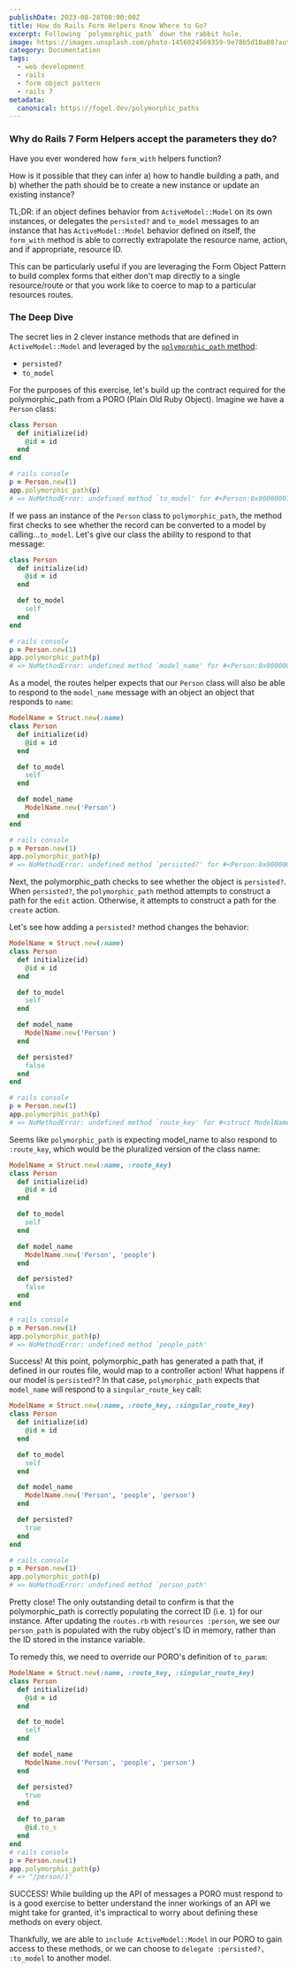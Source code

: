 ```yaml
---
publishDate: 2023-08-28T00:00:00Z
title: How do Rails Form Helpers Know Where to Go?
excerpt: Following `polymorphic_path` down the rabbit hole.
image: https://images.unsplash.com/photo-1456024569359-9e78b5d10a80?auto=format&fit=crop&w=2069&q=80
category: Documentation
tags:
  - web development
  - rails
  - form object pattern
  - rails 7
metadata:
  canonical: https://fogel.dev/polymorphic_paths
---
```



### Why do Rails 7 Form Helpers accept the parameters they do?

Have you ever wondered how `form_with` helpers function?

How is it possible that they can infer a) how to handle building a path, and b) whether the path should be to create a new instance or update an existing instance?

TL;DR: if an object defines behavior from `ActiveModel::Model` on its own instances, or delegates the `persisted?` and `to_model` messages to an instance that has `ActiveModel::Model` behavior defined on itself, the `form_with` method is able to correctly extrapolate the resource name, action, and if appropriate, resource ID.

This can be particularly useful if you are leveraging the Form Object Pattern to build complex forms that either don't map directly to a single resource/route or that you work like to coerce to map to a particular resources routes.

### The Deep Dive

The secret lies in 2 clever instance methods that are defined in `ActiveModel::Model` and leveraged by the [`polymorphic_path` method](https://github.com/rails/rails/blob/main/actionpack/lib/action_dispatch/routing/polymorphic_routes.rb#L126):

- `persisted?`
- `to_model`

For the purposes of this exercise, let's build up the contract required for the polymorphic_path from a PORO (Plain Old Ruby Object). Imagine we have a `Person` class:

```ruby
class Person
  def initialize(id)
    @id = id
  end
end

# rails console
p = Person.new(1)
app.polymorphic_path(p)
# => NoMethodError: undefined method `to_model' for #<Person:0x000000011707ec58 @id=1>

```

If we pass an instance of the `Person` class to `polymorphic_path`, the method first checks to see whether the record can be converted to a model by calling...`to_model`. Let's give our class the ability to respond to that message:

```ruby
class Person
  def initialize(id)
    @id = id
  end

  def to_model
    self
  end
end

# rails console
p = Person.new(1)
app.polymorphic_path(p)
# => NoMethodError: undefined method `model_name' for #<Person:0x0000000117327860 @id=1>
```

As a model, the routes helper expects that our `Person` class will also be able to respond to the `model_name` message with an object an object that responds to `name`:

```ruby
ModelName = Struct.new(:name)
class Person
  def initialize(id)
    @id = id
  end

  def to_model
    self
  end

  def model_name
    ModelName.new('Person')
  end
end

# rails console
p = Person.new(1)
app.polymorphic_path(p)
# => NoMethodError: undefined method `persisted?' for #<Person:0x00000001173958d8 @id=1>
```

Next, the polymorphic_path checks to see whether the object is `persisted?`. When `persisted?`, the `polymorphic_path` method attempts to construct a path for the `edit` action. Otherwise, it attempts to construct a path for the `create` action.

Let's see how adding a `persisted?` method changes the behavior:

```ruby
ModelName = Struct.new(:name)
class Person
  def initialize(id)
    @id = id
  end

  def to_model
    self
  end

  def model_name
    ModelName.new('Person')
  end

  def persisted?
    false
  end
end

# rails console
p = Person.new(1)
app.polymorphic_path(p)
# => NoMethodError: undefined method `route_key' for #<struct ModelName name="person">
```

Seems like `polymorphic_path` is expecting model_name to also respond to `:route_key`, which would be the pluralized version of the class name:

```ruby
ModelName = Struct.new(:name, :route_key)
class Person
  def initialize(id)
    @id = id
  end

  def to_model
    self
  end

  def model_name
    ModelName.new('Person', 'people')
  end

  def persisted?
    false
  end
end

# rails console
p = Person.new(1)
app.polymorphic_path(p)
# => NoMethodError: undefined method `people_path'
```

Success! At this point, polymorphic_path has generated a path that, if defined in our routes file, would map to a controller action!
What happens if our model is `persisted?`? In that case, `polymorphic_path` expects that `model_name` will respond to a `singular_route_key` call:

```ruby
ModelName = Struct.new(:name, :route_key, :singular_route_key)
class Person
  def initialize(id)
    @id = id
  end

  def to_model
    self
  end

  def model_name
    ModelName.new('Person', 'people', 'person')
  end

  def persisted?
    true
  end
end

# rails console
p = Person.new(1)
app.polymorphic_path(p)
# => NoMethodError: undefined method `person_path'
```

Pretty close! The only outstanding detail to confirm is that the polymorphic_path is correctly populating the correct ID (i.e. `1`) for our instance. After updating the `routes.rb` with `resources :person`, we see our `person_path` is populated with the ruby object's ID in memory, rather than the ID stored in the instance variable.

To remedy this, we need to override our PORO's definition of `to_param`:

```ruby
ModelName = Struct.new(:name, :route_key, :singular_route_key)
class Person
  def initialize(id)
    @id = id
  end

  def to_model
    self
  end

  def model_name
    ModelName.new('Person', 'people', 'person')
  end

  def persisted?
    true
  end

  def to_param
    @id.to_s
  end
end
# rails console
p = Person.new(1)
app.polymorphic_path(p)
# => "/person/1"
```

SUCCESS! While building up the API of messages a PORO must respond to is a good exercise to better understand the inner workings of an API we might take for granted, it's impractical to worry about defining these methods on every object.

Thankfully, we are able to `include ActiveModel::Model` in our PORO to gain access to these methods, or we can choose to `delegate :persisted?, :to_model` to another model.
